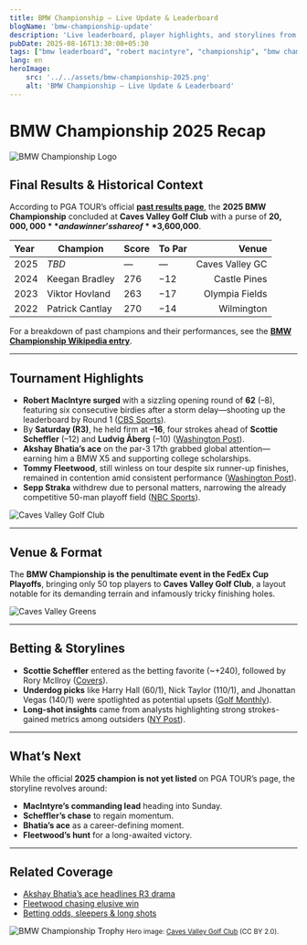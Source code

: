 ```yaml
---
title: BMW Championship – Live Update & Leaderboard
blogName: 'bmw-championship-update'
description: 'Live leaderboard, player highlights, and storylines from the 2025 BMW Championship at Caves Valley.'
pubDate: 2025-08-16T13:30:00+05:30
tags: ["bmw leaderboard", "robert macintyre", "championship", "bmw championship leaderboard"]
lang: en
heroImage: 
    src: '../../assets/bmw-championship-2025.png'
    alt: 'BMW Championship – Live Update & Leaderboard'
---
```

<script type="application/ld+json">
{JSON.stringify({
  "@context": "https://schema.org",
  "@type": "NewsArticle",            // or "BlogPosting"
  "headline": "BMW Championship 2025 Recap: Champion, Highlights & Insights",
  "description": "Full recap of the 2025 BMW Championship at Caves Valley Golf Club — past results, highlights, odds, venue notes, and key storylines from the FedEx Cup Playoffs.",
  "image": [
    "https://upload.wikimedia.org/wikipedia/commons/1/17/Caves_Valley_Reception_%2853124156872%29.jpg",
    "https://upload.wikimedia.org/wikipedia/commons/4/44/BMW.svg"
  ],
  "datePublished": "2025-08-17",
  "dateModified": "2025-08-17",
  "author": {
    "@type": "Person",
    "name": "Vipul Soni"
  },
  "publisher": {
    "@type": "Organization",
    "name": "Your Site Name",
    "logo": {
      "@type": "ImageObject",
      "url": "https://globalblog.space/favicon.png"
    }
  },
  "mainEntityOfPage": {
    "@type": "WebPage",
    "@id": "https://globalblog.space/blog/bmw-championship-2025"
  }
})}
</script>


# BMW Championship 2025 Recap

![BMW Championship Logo](https://tse2.mm.bing.net/th/id/OIP.u73sgEp1S7QJaR759ob4JQHaCe?pid=Api)

##  Final Results & Historical Context

According to PGA TOUR’s official **[past results page](https://www.pgatour.com/tournaments/2025/bmw-championship/R2025028/past-results?utm_source=chatgpt.com)**, the **2025 BMW Championship** concluded at **Caves Valley Golf Club** with a purse of **$20,000,000** and a winner’s share of **$3,600,000**.

| Year | Champion          | Score | To Par | Venue             |
|:-----|------------------|:------|:-------|------------------:|
| 2025 | *TBD*            | —     | —      | Caves Valley GC   |
| 2024 | Keegan Bradley   | 276   | −12    | Castle Pines      |
| 2023 | Viktor Hovland   | 263   | −17    | Olympia Fields    |
| 2022 | Patrick Cantlay  | 270   | −14    | Wilmington        |

For a breakdown of past champions and their performances, see the **[BMW Championship Wikipedia entry](https://en.wikipedia.org/wiki/BMW_Championship_%28PGA_Tour%29?utm_source=chatgpt.com)**.

---

##  Tournament Highlights

- **Robert MacIntyre surged** with a sizzling opening round of **62** (–8), featuring six consecutive birdies after a storm delay—shooting up the leaderboard by Round 1 ([CBS Sports](https://www.cbssports.com/golf/news/bmw-championship-leaderboard-2025-live-updates-golf-scores-fedex-cup-playoffs-thursday/live/?utm_source=chatgpt.com)).
- By **Saturday (R3)**, he held firm at **–16**, four strokes ahead of **Scottie Scheffler** (–12) and **Ludvig Åberg** (–10) ([Washington Post](https://www.washingtonpost.com/sports/2025/08/16/bmw-championship-robert-macintyre-scottie-scheffler-akshay-bhatia/?utm_source=chatgpt.com)).
- **Akshay Bhatia’s ace** on the par-3 17th grabbed global attention—earning him a BMW X5 and supporting college scholarships.
- **Tommy Fleetwood**, still winless on tour despite six runner-up finishes, remained in contention amid consistent performance ([Washington Post](https://www.washingtonpost.com/sports/2025/08/15/tommy-fleetwood-bmw-championship-pga-tour/?utm_source=chatgpt.com)).
- **Sepp Straka** withdrew due to personal matters, narrowing the already competitive 50-man playoff field ([NBC Sports](https://www.nbcsports.com/golf/news/sepp-straka-personal-reasons-no-5-in-fedexcup-withdraws-from-bmw-championship?utm_source=chatgpt.com)).

![Caves Valley Golf Club](https://tse1.mm.bing.net/th/id/OIP.s-AZlz08auT5qo0wsXzAOAHaFj?pid=Api)

---

##  Venue & Format

The **BMW Championship is the penultimate event in the FedEx Cup Playoffs**, bringing only 50 top players to **Caves Valley Golf Club**, a layout notable for its demanding terrain and infamously tricky finishing holes.

![Caves Valley Greens](https://tse1.mm.bing.net/th/id/OIP.JcmawMlxXcURdYeJxkeURwHaEK?pid=Api)

---

##  Betting & Storylines

- **Scottie Scheffler** entered as the betting favorite (~+240), followed by Rory McIlroy ([Covers](https://www.covers.com/golf/bmw-championship-odds-favorites-field-2025?utm_source=chatgpt.com)).
- **Underdog picks** like Harry Hall (60/1), Nick Taylor (110/1), and Jhonattan Vegas (140/1) were spotlighted as potential upsets ([Golf Monthly](https://www.golfmonthly.com/betting/bazzas-best-bets-for-the-bmw-championship-2025?utm_source=chatgpt.com)).
- **Long-shot insights** came from analysts highlighting strong strokes-gained metrics among outsiders ([NY Post](https://nypost.com/2025/08/13/betting/2025-bmw-championship-odds-picks-amp-predictions-three-long-shot-bets-for-the-second-leg-of-the-fedex-cup-playoffs/?utm_source=chatgpt.com)).

---

##  What’s Next

While the official **2025 champion is not yet listed** on PGA TOUR’s page, the storyline revolves around:
- **MacIntyre’s commanding lead** heading into Sunday.
- **Scheffler’s chase** to regain momentum.
- **Bhatia’s ace** as a career-defining moment.
- **Fleetwood’s hunt** for a long-awaited victory.

---

##  Related Coverage
- [Akshay Bhatia’s ace headlines R3 drama](https://www.washingtonpost.com/sports/2025/08/16/bmw-championship-robert-macintyre-scottie-scheffler-akshay-bhatia/?utm_source=chatgpt.com)  
- [Fleetwood chasing elusive win](https://www.washingtonpost.com/sports/2025/08/15/tommy-fleetwood-bmw-championship-pga-tour/?utm_source=chatgpt.com)  
- [Betting odds, sleepers & long shots](https://nypost.com/2025/08/13/betting/2025-bmw-championship-odds-picks-amp-predictions-three-long-shot-bets-for-the-second-leg-of-the-fedex-cup-playoffs/?utm_source=chatgpt.com)  

![BMW Championship Trophy](https://tse1.mm.bing.net/th/id/OIP.btLTGQ41UksJioJomiSHJAHaDt?pid=Api)
<small>
  Hero image: <a href="https://commons.wikimedia.org/wiki/File:Caves_Valley_Reception_(53124156872).jpg" target="_blank" rel="noopener">Caves Valley Golf Club</a> (CC BY 2.0).
</small>